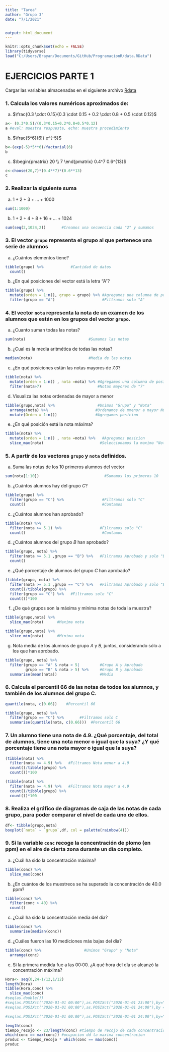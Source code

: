 ```yaml
---
title: "Tarea"
author: "Grupo 3"
date: "7/1/2021"


output: html_document
---
```


```r
knitr::opts_chunk$set(echo = FALSE)
library(tidyverse)
load("C:/Users/Brayan/Documents/GitHub/ProgramacionR/data.RData")
```

# EJERCICIOS PARTE 1

Cargar las variables almacenadas en el siguiente archivo [Rdata](https://goo.gl/uDzU8v)

### 1. Calcula los valores numéricos aproximados de:
a) $\frac{0.3 \cdot 0.15}{0.3 \cdot 0.15 + 0.2 \cdot 0.8 + 0.5 \cdot 0.12}$
```r
a<- (0.3*0.5)/(0.3*0.15+0.2*0.8+0.5*0.12)
a #eval: muestra respuesta, echo: muestra procedimiento
```
b) $\frac{5^6}{6!} e^{-5}$
```r
b<-(exp(-5)*5**6)/factorial(6)
b
```
c) $\begin{pmatrix} 20 \\ 7 \end{pmatrix} 0.4^7  0.6^{13}$
```r
c<-choose(20,7)*(0.4**7)*(0.6**13)
c
```
### 2. Realizar la siguiente suma
a) $1+2+3+...+1000$
```r
sum(1:1000)
```
b) $1+2+4+8+16+...+1024$
```r
sum(seq(2,1024,2))       #Creamos una secuencia cada "2" y sumamos
```
### 3. El vector  `grupo` representa el grupo al que pertenece una serie de alumnos
a) ¿Cuántos elementos tiene?
```r
tibble(grupo) %>%            #Cantidad de datos
  count()
```
b) ¿En qué posiciones del vector está la letra "A"?
```r
tibble(grupo) %>% 
  mutate(orden = 1:n(), grupo = grupo) %>% #Agregamos una columna de posicion
  filter(grupo == "A")                     #Filtramos solo "A"
```
### 4. El vector `nota` representa la nota de un examen de los alumnos que están en los grupos del vector `grupo`.
a) ¿Cuanto suman todas las notas?
```r
sum(nota)                            #Sumamos las notas
```
b) ¿Cual es la media aritmética de todas las notas?
```r
median(nota)                         #Media de las notas
```
c) ¿En qué posiciones están las notas mayores de *7.0*?
```r
tibble(nota) %>% 
  mutate(orden = 1:n() , nota =nota) %>% #Agregamos una columna de posicion
  filter(nota>7)                         #Notas mayores de "7"
```
d) Visualiza las notas ordenadas de mayor a menor
```r
tibble(grupo,nota) %>%                   #Unimos "Grupo" y "Nota"
  arrange(nota) %>%                     #Ordenamos de mmenor a mayor NOTAS
  mutate(Orden = 1:n())                 #Agregamos posicion
```
e) ¿En qué posición está la nota máxima?
```r
tibble(nota) %>% 
  mutate(orden = 1:n() , nota =nota) %>%   #Agregamos posicion
  slice_max(nota)                         #Seleccionamos la maxima "Nota"
```

### 5. A partir de los vectores `grupo` y `nota` definidos.
a) Suma las notas de los 10 primeros alumnos del vector
```r
sum(nota[1:10])                             #Sumamos los primeros 10
```
b) ¿Cuántos alumnos hay del grupo *C*?
```r
tibble(grupo) %>% 
  filter(grupo == "C") %>%                 #Filtramos solo "C"
  count()                                  #Contamos
```
c) ¿Cuántos alumnos han aprobado?
```r
tibble(nota) %>% 
  filter(nota >= 5.1) %>%                 #Filtramos solo "C"
  count()                                  #Contamos
```
d) ¿Cuántos alumnos del grupo *B* han aprobado?
```r
tibble(grupo, nota) %>% 
  filter(nota >= 5.1 ,grupo == "B") %>%   #Filtramos Aprobado y solo "B"
  count() 
```

e) ¿Qué porcentaje de alumnos del grupo *C* han aprobado?
```r
(tibble(grupo, nota) %>%
  filter(nota >= 5.1 ,grupo == "C") %>%   #Filtramos Aprobado y solo "B"
  count()/tibble(grupo) %>%
  filter(grupo == "C") %>%   #Filtramos solo "C"
  count())*100

```
f) ¿De qué grupos son la máxima y mínima notas de toda la muestra?
```r
tibble(grupo,nota) %>%    
  slice_max(nota)      #Maxima nota
```
```r
tibble(grupo,nota) %>%    
  slice_min(nota)      #Minima nota
```
g) Nota media de los alumnos de grupo *A* y *B*, juntos, considerando sólo a los que han aprobado.
```r
tibble(grupo, nota) %>% 
  filter(grupo == "A" & nota > 5|         #Grupo A y Aprobado
         grupo == "B" & nota > 5) %>%     #Grupo B y Aprobado
  summarise(mean(nota))                   #Media
```
### 6. Calcula el percentil 66 de las notas de todos los alumnos, y también de los alumnos del grupo C.
```r
quantile(nota, c(0.66))    #Percentil 66
```
```r
tibble(grupo, nota) %>% 
  filter(grupo == "C") %>%       #Filtramos solo C
  summarise(quantile(nota, c(0.66)))  #Percentil 66

```
### 7. Un alumno tiene una nota de 4.9. ¿Qué porcentaje, del total de alumnos, tiene una nota menor o igual que la suya? ¿Y qué porcentaje tiene una nota mayor o igual que la suya?
```r
(tibble(nota) %>%
  filter(nota <= 4.9) %>%   #Filtramos Nota menor a 4.9
  count()/tibble(grupo) %>%
  count())*100   
```
```r
(tibble(nota) %>%
  filter(nota >= 4.9) %>%   #Filtramos Nota mayor a 4.9
  count()/tibble(grupo) %>%
  count())*100  
```
### 8. Realiza el gráfico de diagramas de caja de las notas de cada grupo, para poder comparar el nivel de cada uno de ellos.
```r
df<- tibble(grupo,nota)
boxplot(`nota` ~ `grupo`,df, col = palette(rainbow(4)))
```

### 9. Si la variable `conc` recoge la concentración de plomo (en ppm) en el aire de cierta zona durante un día completo.

a) ¿Cuál ha sido la concentración máxima?
```r
tibble(conc) %>% 
  slice_max(conc)
```
b) ¿En cuántos de los muestreos se ha superado la concentración de 40.0 ppm?
```r
tibble(conc) %>% 
  filter(conc > 40) %>% 
  count()
```
c) ¿Cuál ha sido la concentración media del día?
```r
tibble(conc) %>% 
  summarise(median(conc))
```
d) ¿Cuáles fueron las 10 mediciones más bajas del día?
```r
tibble(conc) %>%                   #Unimos "Grupo" y "Nota"
  arrange(conc)
```
e) Si la primera medida fue a las 00:00. ¿A qué hora del día se alcanzó la concentración máxima?
```r
Hora<- seq(0,24-1/12,1/12)
length(Hora)
tibble(Hora,conc) %>%
  slice_max(conc)
#seq(as.double())
#seq(as.POSIXct("2020-01-01 00:00"),as.POSIXct("2020-01-01 23:00"),by=" min")
#seq(as.POSIXct("2020-01-01 00:00"),as.POSIXct("2020-01-01 24:00"),by = "1/12 min")

#seq(as.POSIXct("2020-01-01 00:00"),as.POSIXct("2020-01-01 24:00"),by="1/12 min")

```
```r
length(conc)
tiempo_recojo <- 23/length(conc) #tiempo de recojo de cada concentracion
which(conc == max(conc)) #ocupacion dd la maxima concentracion
produc <- tiempo_recojo * which(conc == max(conc))
produc
```


